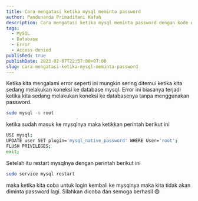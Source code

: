 ```yaml
---
title: Cara mengatasi ketika mysql meminta password
author: Pandunanda Primadifani Kafah
description: Cara mengatasi ketika mysql meminta password dengan kode error MySQL Access denied for user
tags:
  - MySQL
  - Database
  - Error
  - Access denied
published: true
publishDate: 2023-02-07T22:57:00+07:00
slug: cara-mengatasi-ketika-mysql-meminta-password
---
```


Ketika kita mengalami error seperti ini mungkin sering ditemui ketika kita sedang melakukan
koneksi ke database mysql. Error ini biasanya terjadi ketika kita sedang melakukan koneksi ke databasenya
tanpa menggunakan password.

```bash
sudo mysql -u root
```

ketika sudah masuk ke mysqlnya maka ketikkan perintah berikut ini

```bash
USE mysql;
UPDATE user SET plugin='mysql_native_password' WHERE User='root';
FLUSH PRIVILEGES;
exit;
```

Setelah itu restart mysqlnya dengan perintah berikut ini

```bash
sudo service mysql restart
```

maka ketika kita coba untuk login kembali ke mysqlnya maka kita tidak akan diminta password lagi.
Silahkan dicoba dan semoga berhasil :smile:

